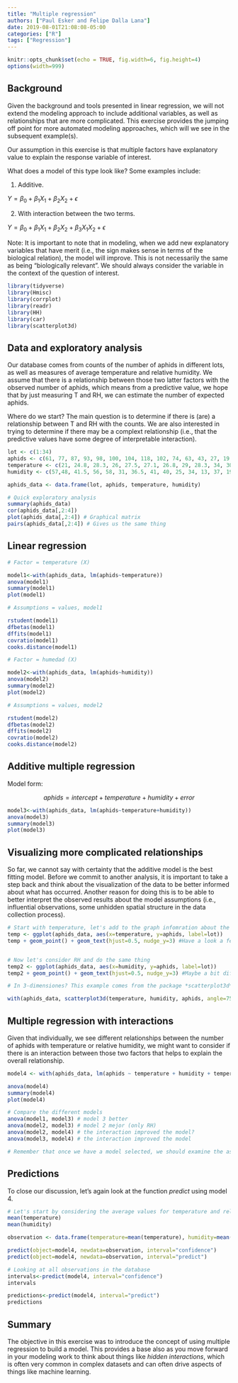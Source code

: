 ```yaml
---
title: "Multiple regression"
authors: ["Paul Esker and Felipe Dalla Lana"] 
date: 2019-08-01T21:08:08-05:00
categories: ["R"]
tags: ["Regression"]
---
```


```r
knitr::opts_chunk$set(echo = TRUE, fig.width=6, fig.height=4)
options(width=999)
```

## Background

Given the background and tools presented in linear regression, we will not extend the modeling approach to include additional variables, as well as relationships that are more complicated. This exercise provides the jumping off point for more automated modeling approaches, which will we see in the subsequent example(s). 

Our assumption in this exercise is that multiple factors have explanatory value to explain the response variable of interest. 

What does a model of this type look like? Some examples include:

1. Additive.

$Y = \beta_0 + \beta_1{X_1} + \beta_2{X_2} + \epsilon$

2. With interaction between the two terms.

$Y = \beta_0 + \beta_1{X_1} + \beta_2{X_2} + \beta_3{X_1}{X_2} + \epsilon$

Note: It is important to note that in modeling, when we add new explanatory variables that have merit (i.e., the sign makes sense in terms of the biological relation), the model will improve. This is not necessarily the same as being "biologically relevant". We should always consider the variable in the context of the question of interest. 

```r

library(tidyverse)
library(Hmisc)
library(corrplot)
library(readr)
library(HH)
library(car)
library(scatterplot3d)

```

## Data and exploratory analysis

Our database comes from counts of the number of aphids in different lots, as well as measures of average temperature and relative humidity. We assume that there is a relationship between those two latter factors with the observed number of aphids, which means from a predictive value, we hope that by just measuring T and RH, we can estimate the number of expected aphids.  

Where do we start? The main question is to determine if there is (are) a relationship between T and RH with the counts. We are also interested in trying to determine if there may be a complext relationship (i.e., that the predictive values have some degree of interpretable interaction). 

```r

lot <- c(1:34)
aphids <- c(61, 77, 87, 93, 98, 100, 104, 118, 102, 74, 63, 43, 27, 19, 14, 23, 30, 25, 67, 40, 6, 21, 18, 23, 42, 56, 60, 59, 82, 89, 77, 102, 108, 97)
temperature <- c(21, 24.8, 28.3, 26, 27.5, 27.1, 26.8, 29, 28.3, 34, 30.5, 28.3, 30.8, 31, 33.6, 31.8, 31.3, 33.5, 33, 34.5, 34.3, 34.3, 33, 26.5, 32, 27.3, 27.8, 25.8, 25, 18.5, 26, 19, 18, 16.3)
humidity <- c(57,48, 41.5, 56, 58, 31, 36.5, 41, 40, 25, 34, 13, 37, 19, 20, 17, 21, 18.5, 24.5, 16, 6, 26, 21, 26, 28, 24.5, 39, 29, 41, 53.5, 51, 48, 70, 79.5)

aphids_data <- data.frame(lot, aphids, temperature, humidity)

# Quick exploratory analysis
summary(aphids_data)
cor(aphids_data[,2:4])
plot(aphids_data[,2:4]) # Graphical matrix
pairs(aphids_data[,2:4]) # Gives us the same thing

```

## Linear regression

```r

# Factor = temperature (X)

model1<-with(aphids_data, lm(aphids~temperature))
anova(model1)
summary(model1)
plot(model1)

# Assumptions = values, model1

rstudent(model1)
dfbetas(model1)
dffits(model1)
covratio(model1)
cooks.distance(model1)

# Factor = humedad (X)

model2<-with(aphids_data, lm(aphids~humidity))
anova(model2)
summary(model2)
plot(model2)

# Assumptions = values, model2

rstudent(model2)
dfbetas(model2)
dffits(model2)
covratio(model2)
cooks.distance(model2)

```

## Additive multiple regression

Model form:

$$aphids = intercept + temperature + humidity + error$$ 

```r

model3<-with(aphids_data, lm(aphids~temperature+humidity))
anova(model3)
summary(model3)
plot(model3)

```

## Visualizing more complicated relationships

So far, we cannot say with certainty that the additive model is the best fitting model. Before we commit to another analysis, it is important to take a step back and think about the visualization of the data to be better informed about what has occurred. Another reason for doing this is to be able to better interpret the observed results about the model assumptions (i.e., influential observations, some unhidden spatial structure in the data collection process).

```r

# Start with temperature, let's add to the graph infomration about the lots
temp <- ggplot(aphids_data, aes(x=temperature, y=aphids, label=lot))
temp + geom_point() + geom_text(hjust=0.5, nudge_y=3) #Have a look a few of the observations like 30, 32, 33, 34 and also 8 (maybe 9)


# Now let's consider RH and do the same thing
temp2 <- ggplot(aphids_data, aes(x=humidity, y=aphids, label=lot))
temp2 + geom_point() + geom_text(hjust=0.5, nudge_y=3) #Maybe a bit different grouping" 6-9, 33 and 34

# In 3-dimensiones? This example comes from the package *scatterplot3d*

with(aphids_data, scatterplot3d(temperature, humidity, aphids, angle=75)) 

```

## Multiple regression with interactions

Given that individually, we see different relationships between the number of aphids with temperature or relative humidity, we might want to consider if there is an interaction between those two factors that helps to explain the overall relationship.  

```r

model4 <- with(aphids_data, lm(aphids ~ temperature + humidity + temperature:humidity))

anova(model4)
summary(model4) 
plot(model4)

# Compare the different models
anova(model1, model3) # model 3 better
anova(model2, model3) # model 2 mejor (only RH)
anova(model2, model4) # the interaction improved the model?
anova(model3, model4) # the interaction improved the model

# Remember that once we have a model selected, we should examine the assumptions in greater detail
```

## Predictions

To close our discussion, let's again look at the function *predict* using model 4.

```r

# Let's start by considering the average values for temperature and relative humidity
mean(temperature)
mean(humidity)

observation <- data.frame(temperature=mean(temperature), humidity=mean(humidity))

predict(object=model4, newdata=observation, interval="confidence")
predict(object=model4, newdata=observation, interval="predict")

# Looking at all observations in the database
intervals<-predict(model4, interval="confidence")
intervals

predictions<-predict(model4, interval="predict")
predictions
```

## Summary

The objective in this exercise was to introduce the concept of using multiple regression to build a model. This provides a base also as you move forward in your modeling work to think about things like *hidden interactions*, which is often very common in complex datasets and can often drive aspects of things like machine learning.